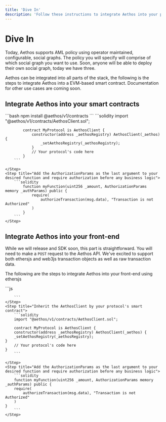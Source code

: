 ```yaml
---
title: 'Dive In'
description: 'Follow these instructions to integrate Aethos into your project.'
---
```


# Dive In
Today, Aethos supports AML policy using operator maintained, configurable, social graphs.
The policy you will specify will comprise of which social graph you want to use. Soon, anyone
will be able to deploy their own social graph, today we have three.

Aethos can be integrated into all parts of the stack, the following is the steps to integrate
Aethos into a EVM-based smart contract. Documentation for other use cases are coming soon.


## Integrate Aethos into your smart contracts

<Steps>
    <Step title="Download the Aethos contract library">
        ```bash
            npm install @aethos/v1/contracts
        ```
    </Step>
    <Step title="Inherit the AethosClient by your protocol's smart contract">
        ```solidity
            import "@aethos/v1/contracts/AethosClient.sol";

            contract MyProtocol is AethosClient {
                constructor(address _aethosRegistry) AethosClient(_aethos) {
                    _setAethosRegistry(_aethosRegistry);
                }
                // Your protocol's code here
            }
        ```

    </Step>
    <Step title="Add the AuthorizationParams as the last argument to your desired function and require authorization before any business logic">
        ```solidity
            function myFunction(uint256 _amount, AuthorizationParams memory _authParams) public {
                require(
                    authorizeTransaction(msg.data), "Transaction is not Authorized"
                )
            }
        ```
    </Step>
</Steps>

## Integrate Aethos into your front-end
While we will release and SDK soon, this part is straightforward. You will need to make a ```POST``` request to
the Aethos API. We've excited to support both ethersjs and web3js transaction objects as well as raw transaction data.

The following are the steps to integrate Aethos into your front-end using ethersjs

<Steps>
    <Step title="Populate the transaction">
        ```js

        ```
    </Step>
    <Step title="Inherit the AethosClient by your protocol's smart contract">
        ```solidity
        import "@aethos/v1/contracts/AethosClient.sol";

        contract MyProtocol is AethosClient {
        constructor(address _aethosRegistry) AethosClient(_aethos) {
        _setAethosRegistry(_aethosRegistry);
    }
        // Your protocol's code here
    }
        ```

    </Step>
    <Step title="Add the AuthorizationParams as the last argument to your desired function and require authorization before any business logic">
        ```solidity
        function myFunction(uint256 _amount, AuthorizationParams memory _authParams) public {
        require(
            authorizeTransaction(msg.data), "Transaction is not Authorized"
        )
    }
        ```
    </Step>
</Steps>